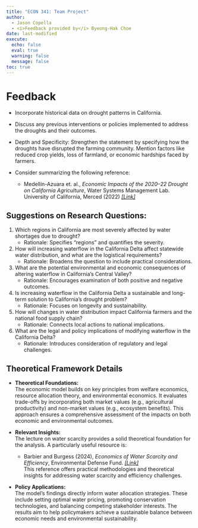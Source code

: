 ```yaml
---
title: "ECON 341: Team Project"
author: 
  - Jason Copella
  - <i>Feedback provided by</i> Byeong-Hak Choe
date: last-modified
execute: 
  echo: false
  eval: true
  warning: false
  message: false
toc: true
---
```



# Feedback

-	Incorporate historical data on drought patterns in California.
-	Discuss any previous interventions or policies implemented to address the droughts and their outcomes.
-	Depth and Specificity: Strengthen the statement by specifying how the droughts have disrupted the farming community. Mention factors like reduced crop yields, loss of farmland, or economic hardships faced by farmers.

- Consider summarizing the following reference:
  - Medellín-Azuara et. al., *Economic Impacts of the 2020–22 Drought on California Agriculture*, Water
Systems Management Lab. University of California, Merced (2022) [*[Link]*](https://bcecon.github.io/econ-rw/1-app-medellinEtAl-2022-ca-water-drought-report.pdf)


## Suggestions on Research Questions:
1.	Which regions in California are most severely affected by water shortages due to drought?
	-	Rationale: Specifies “regions” and quantifies the severity.
2.	How will increasing waterflow in the California Delta affect statewide water distribution, and what are the logistical requirements?
	-	Rationale: Broadens the question to include practical considerations.
3.	What are the potential environmental and economic consequences of altering waterflow in California’s Central Valley?
	-	Rationale: Encourages examination of both positive and negative outcomes.
4.	Is increasing waterflow in the California Delta a sustainable and long-term solution to California’s drought problem?
	-	Rationale: Focuses on longevity and sustainability.
5.	How will changes in water distribution impact California farmers and the national food supply chain?
	-	Rationale: Connects local actions to national implications.
6.	What are the legal and policy implications of modifying waterflow in the California Delta?
	-	Rationale: Introduces consideration of regulatory and legal challenges.
	

  
## Theoretical Framework Details

- **Theoretical Foundations:**  
  The economic model builds on key principles from welfare economics, resource allocation theory, and environmental economics. It evaluates trade-offs by incorporating both market values (e.g., agricultural productivity) and non-market values (e.g., ecosystem benefits). This approach ensures a comprehensive assessment of the impacts on both economic and environmental outcomes.

- **Relevant Insights:**  
  The lecture on water scarcity provides a solid theoretical foundation for the analysis. A particularly useful resource is:  
  - Barbier and Burgess (2024), *Economics of Water Scarcity and Efficiency*, Environmental Defense Fund. [*[Link]*](https://bcecon.github.io/econ-rw/1-app-BarbierBurgess-sustainability-2024-water-scarcity.pdf)  
  This reference offers practical methodologies and theoretical insights for addressing water scarcity and efficiency challenges.

- **Policy Applications:**  
  The model’s findings directly inform water allocation strategies. These include setting optimal water pricing, promoting conservation technologies, and balancing competing stakeholder interests. The results aim to help policymakers achieve a sustainable balance between economic needs and environmental sustainability.